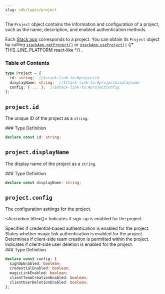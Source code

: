 ```yaml
---
slug: sdk/types/project
---
```


<Markdown src="../../snippets/make-full-page.mdx" />
<div className="stack-aside-container"><div className="stack-content">

The `Project` object contains the information and configuration of a project, such as the name, description, and enabled authentication methods.

Each [Stack app](../../concepts/stack-app.mdx) corresponds to a project. You can obtain its `Project` object by calling [`stackApp.getProject()`](../objects/stack-app.mdx#stackappgetproject)
or [`stackApp.useProject()`](../objects/stack-app.mdx#stackappuseproject) {/* THIS_LINE_PLATFORM react-like */}
.

### Table of Contents

```typescript
type Project = {
  id: string;  //$stack-link-to:#projectid
  displayName: string;  //$stack-link-to:#projectdisplayname
  config: { ... };  //$stack-link-to:#projectconfig
};
```

</div><div className="stack-full-size">
<Markdown src="../../snippets/divider.mdx" />

## `project.id`
</div><div className="stack-content">

The unique ID of the project as a `string`.

</div><div className="stack-aside"><div className="stack-sticky">
### Type Definition

```typescript
declare const id: string;
```
</div></div><div className="stack-content">

</div><div className="stack-full-size">
<Markdown src="../../snippets/divider.mdx" />

## `project.displayName`
</div><div className="stack-content">

The display name of the project as a `string`.

</div><div className="stack-aside"><div className="stack-sticky">
### Type Definition

```typescript
declare const displayName: string;
```
</div></div><div className="stack-content">

</div><div className="stack-full-size">
<Markdown src="../../snippets/divider.mdx" />

## `project.config`
</div><div className="stack-content">

The configuration settings for the project.

<Accordion title={<span className="accordion-show-properties" />}>
  <ParamField path="signUpEnabled" type="boolean">
    Indicates if sign-up is enabled for the project.
  </ParamField>

  <ParamField path="credentialEnabled" type="boolean">
    Specifies if credential-based authentication is enabled for the project.
  </ParamField>

  <ParamField path="magicLinkEnabled" type="boolean">
    States whether magic link authentication is enabled for the project.
  </ParamField>

  <ParamField path="clientTeamCreationEnabled" type="boolean">
    Determines if client-side team creation is permitted within the project.
  </ParamField>

  <ParamField path="clientUserDeletionEnabled" type="boolean">
    Indicates if client-side user deletion is enabled for the project.
  </ParamField>
</Accordion>

</div><div className="stack-aside"><div className="stack-sticky">
### Type Definition

```typescript
declare const config: {
  signUpEnabled: boolean;
  credentialEnabled: boolean;
  magicLinkEnabled: boolean;
  clientTeamCreationEnabled: boolean;
  clientUserDeletionEnabled: boolean;
};
```

</div></div></div>
